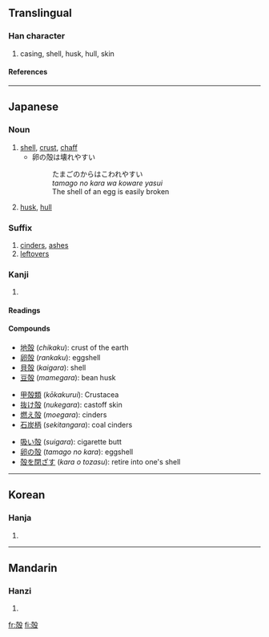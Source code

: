 {{see|壳|殼}}

==Translingual==
===Han character===
{{Han char|rn=79|rad=殳|as=07|sn=11|four=|canj=土弓竹弓水 (GNHNE), XX土弓竹 (XXGNH)}}
# casing, shell, husk, hull, skin
====References====
{{Han ref|kx=0586.011|dj=0978.120|hdz=32159.050|uh=6BBB|ud=27579}}

----
==Japanese==
===Noun===
{{ja-noun|k|hira=から|rom=kara}}
# [[shell]], [[crust]], [[chaff]]
#* 卵の殻は壊れやすい
#*: たまごのからはこわれやすい
#*: ''tamago no kara wa koware yasui''
#*: The shell of an egg is easily broken
# [[husk]], [[hull]]
===Suffix===
{{ja-pos|k|suffix|hira=がら|rom=gara|hidx=から}}
# [[cinders]], [[ashes]]
# [[leftovers]]
===Kanji===
{{ja-kanji|grade=c|rs=殳07}}
# {{defn|Japanese}} 
====Readings====
{{ja-readings|on=[[かく]] (''kaku''), [[こく]] (''koku''), [[ばい]] (''bai'')|kun=[[から]] (''kara''), [[がら]] (''gara'')}}
====Compounds====
{{top3}}
*[[地殻]] (''chikaku''): crust of the earth
*[[卵殻]] (''rankaku''): eggshell
*[[貝殻]] (''kaigara''): shell
*[[豆殻]] (''mamegara''): bean husk
{{mid3}}
*[[甲殻類]] (''kōkakurui''): Crustacea
*[[抜け殻]] (''nukegara''): castoff skin
*[[燃え殻]] (''moegara''): cinders
*[[石炭柄]] (''sekitangara''): coal cinders
{{mid3}}
*[[吸い殻]] (''suigara''): cigarette butt
*[[卵の殻]] (''tamago no kara''): eggshell
*[[殻を閉ざす]] (''kara o tozasu''): retire into one's shell
{{bottom}}
----

==Korean==
===Hanja===
{{ko-hanja|hangeul=각|eumhun=|rv=gak|mr=kak|y=kak}}
# {{defn|Korean}}

----
==Mandarin==
===Hanzi===
{{cmn-hanzi|sim=壳|pin=[[ké]] (ke2), [[qiào]] (qiao4), [[què]] (que4)|wg=k'o<sup>2</sup>, ch'iao<sup>4</sup>, ch'üeh<sup>4</sup>}}
# {{defn|Mandarin}}

[[fr:殻]]
[[fi:殻]]